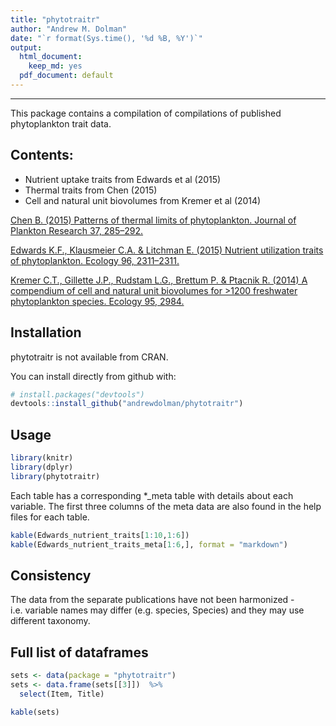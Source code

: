 ```yaml
---
title: "phytotraitr"
author: "Andrew M. Dolman"
date: "`r format(Sys.time(), '%d %B, %Y')`"
output:
  html_document:
    keep_md: yes
  pdf_document: default
---
```

*********************
This package contains a compilation of compilations of published phytoplankton trait data. 

## Contents:

* Nutrient uptake traits from Edwards et al (2015)
* Thermal traits from Chen (2015)
* Cell and natural unit biovolumes from Kremer et al (2014)


[Chen B. (2015) Patterns of thermal limits of phytoplankton. Journal of Plankton Research 37, 285–292.](http://www.plankt.oxfordjournals.org/cgi/doi/10.1093/plankt/fbv009)

[Edwards K.F., Klausmeier C.A. & Litchman E. (2015) Nutrient utilization traits of phytoplankton. Ecology 96, 2311–2311.](http://www.esajournals.org/doi/abs/10.1890/14-2252.1)

[Kremer C.T., Gillette J.P., Rudstam L.G., Brettum P. & Ptacnik R. (2014) A compendium of cell and natural unit biovolumes for >1200 freshwater phytoplankton species. Ecology 95, 2984.](http://www.esajournals.org/doi/abs/10.1890/14-0603.1)

## Installation

phytotraitr is not available from CRAN.

You can install directly from github with:
```R
# install.packages("devtools")
devtools::install_github("andrewdolman/phytotraitr")
```

## Usage

```r
library(knitr)
library(dplyr)
library(phytotraitr)
```

Each table has a corresponding *_meta table with details about each variable. The first three columns of the meta data are also found in the help files for each table.

```r
kable(Edwards_nutrient_traits[1:10,1:6])
kable(Edwards_nutrient_traits_meta[1:6,], format = "markdown")
```

## Consistency

The data from the separate publications have not been harmonized - i.e. variable names may differ (e.g. species, Species) and they may use different taxonomy.


## Full list of dataframes

```r
sets <- data(package = "phytotraitr")  
sets <- data.frame(sets[[3]])  %>% 
  select(Item, Title)

kable(sets)
```

